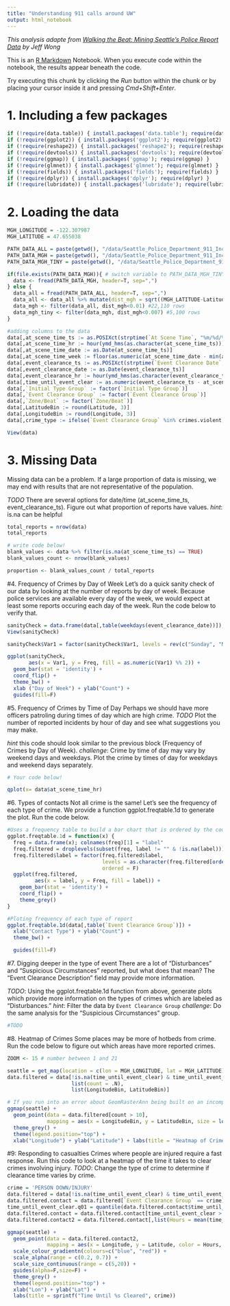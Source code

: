 ```yaml
---
title: "Understanding 911 calls around UW"
output: html_notebook
---
```

_This analysis adapte from [Walking the Beat: Mining Seattle’s Police Report Data](https://www.bayesimpact.org/stories/?name=walking-the-beat-mining-seattles-police-report-data) by Jeff Wong_

This is an [R Markdown](http://rmarkdown.rstudio.com) Notebook. When you execute code within the notebook, the results appear beneath the code. 

Try executing this chunk by clicking the *Run* button within the chunk or by placing your cursor inside it and pressing *Cmd+Shift+Enter*. 

# 1. Including a few packages
```r
if (!require(data.table)) { install.packages('data.table'); require(data.table) }
if (!require(ggplot2)) { install.packages('ggplot2'); require(ggplot2) }
if (!require(reshape2)) { install.packages('reshape2'); require(reshape2) }
if (!require(devtools)) { install.packages('devtools'); require(devtools) }
if (!require(ggmap)) { install.packages('ggmap'); require(ggmap) }
if (!require(glmnet)) { install.packages('glmnet'); require(glmnet) }
if (!require(fields)) { install.packages('fields'); require(fields) }
if (!require(dplyr)) { install.packages('dplyr'); require(dplyr) }
if (!require(lubridate)) { install.packages('lubridate'); require(lubridate) }
```

# 2. Loading the data
```r
MGH_LONGITUDE = -122.307987
MGH_LATITUDE = 47.655038

PATH_DATA_ALL = paste(getwd(), "/data/Seattle_Police_Department_911_Incident_Response.csv", sep = "")
PATH_DATA_MGH = paste(getwd(), "/data/Seattle_Police_Department_911_Incident_Response_Near_MGH.csv", sep = "")
PATH_DATA_MGH_TINY = paste(getwd(), "/data/Seattle_Police_Department_911_Incident_Response_Near_MGH_tiny.csv", sep = "")

if(file.exists(PATH_DATA_MGH)){ # switch variable to PATH_DATA_MGH_TINY if there are issues with scale of data
  data <- fread(PATH_DATA_MGH, header=T, sep=",")
} else {
  data_all = fread(PATH_DATA_ALL, header=T, sep=",")
  data_all <- data_all %>% mutate(dist_mgh = sqrt((MGH_LATITUDE-Latitude)^2 + (MGH_LONGITUDE-Longitude)^2)) # Finding crimes closest to MGH
  data_mgh <- filter(data_all, dist_mgh<0.01) #22,110 rows
  data_mgh_tiny <- filter(data_mgh, dist_mgh<0.007) #5,100 rows
}

#adding columns to the data
data[,at_scene_time_ts := as.POSIXct(strptime(`At Scene Time`, "%m/%d/%Y %I:%M:%S %p"))] #converting time from String to date and time representation (POSIXct)
data[,at_scene_time_hr := hour(ymd_hms(as.character(at_scene_time_ts)))]
data[,at_scene_time_date := as.Date(at_scene_time_ts)]
data[,at_scene_time_week := floor(as.numeric(at_scene_time_date - min(at_scene_time_date, na.rm=T)) / 7) + 1]
data[,event_clearance_ts := as.POSIXct(strptime(`Event Clearance Date`, "%m/%d/%Y %I:%M:%S %p"))]
data[,event_clearance_date := as.Date(event_clearance_ts)]
data[,event_clearance_hr := hour(ymd_hms(as.character(event_clearance_ts)))]
data[,time_until_event_clear := as.numeric(event_clearance_ts - at_scene_time_ts)]
data[,`Initial Type Group` := factor(`Initial Type Group`)]
data[,`Event Clearance Group` := factor(`Event Clearance Group`)]
data[,`Zone/Beat` := factor(`Zone/Beat`)]
data[,LatitudeBin := round(Latitude, 3)]
data[,LongitudeBin := round(Longitude, 3)]
data[,crime_type := ifelse(`Event Clearance Group` %in% crimes.violent, "Violent", ifelse(`Event Clearance Group` %in% crimes.serious, "Serious", "Minor"))]

View(data)
```

# 3. Missing Data
Missing data can be a problem. If a large proportion of data is missing, we may end with results that are not representative of the population.

*TODO* There are several options for date/time (at_scene_time_ts, event_clearance_ts). Figure out what proportion of reports have values. 
_hint_: is.na can be helpful
```r
total_reports = nrow(data)
total_reports

# write code below!
blank_values <- data %>% filter(is.na(at_scene_time_ts) == TRUE)
blank_values_count <- nrow(blank_values)

proportion <- blank_values_count / total_reports
```


#4. Frequency of Crimes by Day of Week
Let's do a quick sanity check of our data by looking at the number of reports by day of week. Because police services are available every day of the week, we would expect at least some reports occuring each day of the week. Run the code below to verify that.
```r
sanityCheck = data.frame(data[,table(weekdays(event_clearance_date))]); # frequency of crimes by day of week
View(sanityCheck)

sanityCheck$Var1 = factor(sanityCheck$Var1, levels = rev(c("Sunday", "Monday", "Tuesday", "Wednesday", "Thursday", "Friday", "Saturday")))

ggplot(sanityCheck,
       aes(x = Var1, y = Freq, fill = as.numeric(Var1) %% 2)) +
  geom_bar(stat = 'identity') +
  coord_flip() +
  theme_bw() + 
  xlab ("Day of Week") + ylab("Count") +
  guides(fill=F)
```


#5. Frequency of Crimes by Time of Day
Perhaps we should have more officers patroling during times of day which are high crime. 
*TODO* Plot the number of reported incidents by hour of day and see what suggestions you may make. 

_hint_ this code should look similar to the previous block (Frequency of Crimes by Day of Week).
_challenge_: Crime by time of day may vary by weekend days and weekdays. Plot the crime by times of day for weekdays and weekend days separately.
```r
# Your code below!

qplot(x= data$at_scene_time_hr)
```

#6. Types of contacts
Not all crime is the same! Let's see the frequency of each type of crime. We provide a function ggplot.freqtable.1d to generate the plot. Run the code below.
```r
#Uses a frequency table to build a bar chart that is ordered by the counts
ggplot.freqtable.1d = function(x) {
  freq = data.frame(x); colnames(freq)[1] = "label"
  freq.filtered = droplevels(subset(freq, label != "" & !is.na(label)))
  freq.filtered$label = factor(freq.filtered$label,
                               levels = as.character(freq.filtered[order(freq.filtered$Freq, decreasing = F),]$label),
                               ordered = F)
  ggplot(freq.filtered,
         aes(x = label, y = Freq, fill = label)) +
    geom_bar(stat = 'identity') +
    coord_flip() +
    theme_grey()
}

#Ploting frequency of each type of report
ggplot.freqtable.1d(data[,table(`Event Clearance Group`)]) +
  xlab("Contact Type") + ylab("Count") +
  theme_bw() +

  guides(fill=F)
```

#7. Digging deeper in the type of event
There are a lot of "Disturbances" and "Suspicious Circumstances" reported, but what does that mean? The "Event Clearance Description" field may provide more information. 

*TODO*: Using the ggplot.freqtable.1d function from above, generate plots which provide more information on the types of crimes which are labeled as "Disturbances."
_hint_: Filter the data by `Event Clearance Group`
_challenge_: Do the same analysis for the "Suspicious Circumstances" group.
```r
#TODO
```

#8. Heatmap of Crimes
Some places may be more of hotbeds from crime. Run the code below to figure out which areas have more reported crimes.
```r
ZOOM <- 15 # number between 1 and 21

seattle = get_map(location = c(lon = MGH_LONGITUDE, lat = MGH_LATITUDE), zoom = ZOOM, maptype = 'roadmap')
data.filtered = data[!is.na(time_until_event_clear) & time_until_event_clear > 0,
                     list(count = .N),
                     list(LongitudeBin, LatitudeBin)]

# If you run into an error about GeomRasterAnn being built on an incompatible version of ggproto, you must reinstall ggmap. Use this command: install.packages("ggmap", type = "source")
ggmap(seattle) +
  geom_point(data = data.filtered[count > 10],
             mapping = aes(x = LongitudeBin, y = LatitudeBin, size = log10(count), alpha = log10(count)), color = 'blue') +
  theme_grey() +
  theme(legend.position="top") +
  xlab("Longitude") + ylab("Latitude") + labs(title = "Heatmap of Crimes")

```

#9: Responding to casualties
Crimes where people are injured require a fast response. Run this code to look at a heatmap of the time it takes to clear crimes involving injury.
*TODO*: Change the type of crime to determine if clearance time varies by crime.
```r
crime = 'PERSON DOWN/INJURY'
data.filtered = data[!is.na(time_until_event_clear) & time_until_event_clear > 0]
data.filtered.contact = data.filtered[`Event Clearance Group` == crime]
time_until_event_clear.q01 = quantile(data.filtered.contact$time_until_event_clear, .01); time_until_event_clear.q99 = quantile(data.filtered.contact$time_until_event_clear, .99)
data.filtered.contact = data.filtered.contact[time_until_event_clear > time_until_event_clear.q01 & time_until_event_clear < time_until_event_clear.q99]
data.filtered.contact2 = data.filtered.contact[,list(Hours = mean(time_until_event_clear / 3600), count = .N), list(Longitude = LongitudeBin, Latitude = LatitudeBin)]

ggmap(seattle) +
  geom_point(data = data.filtered.contact2,
             mapping = aes(x = Longitude, y = Latitude, color = Hours, alpha = Hours, size = count)) +
  scale_colour_gradientn(colours=c("blue", "red")) +
  scale_alpha(range = c(0.2, 0.7)) +
  scale_size_continuous(range = c(5,20)) +
  guides(alpha=F,size=F) +
  theme_grey() +
  theme(legend.position="top") +
  xlab("Lon") + ylab("Lat") + 
  labs(title = sprintf("Time Until %s Cleared", crime))
```

